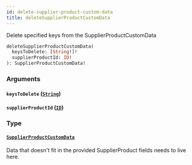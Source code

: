 ```yaml
---
id: delete-supplier-product-custom-data
title: deleteSupplierProductCustomData
---
```


Delete specified keys from the SupplierProductCustomData

```graphql
deleteSupplierProductCustomData(
  keysToDelete: [String!]!
  supplierProductId: ID!
): SupplierProductCustomData!

```

### Arguments

#### `keysToDelete` ([`String`](/developers/supplier-apis/supply-api/graphql/reference/scalars/string))

#### `supplierProductId` ([`ID`](/developers/supplier-apis/supply-api/graphql/reference/scalars/id))

### Type

#### [`SupplierProductCustomData`](/developers/supplier-apis/supply-api/graphql/reference/objects/supplier-product-custom-data)

Data that doesn't fit in the provided SupplierProduct fields needs to live here.
